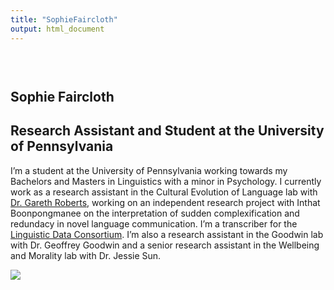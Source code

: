 ```yaml
---
title: "SophieFaircloth"
output: html_document
---
```


<style type="text/css">
.title {
  display: none;
}

#getting-started img {
  margin-right: 10px;
}

</style>

<div class="row" style="padding-top: 30px;">
<div class="col-sm-6">

# **Sophie Faircloth**

## Research Assistant and Student at the University of Pennsylvania

I'm a student at the University of Pennsylvania working towards my Bachelors and Masters in Linguistics with a minor in Psychology. I currently work as a research assistant in the Cultural Evolution of Language lab with [Dr. Gareth Roberts](https://www.drgarethroberts.com), working on an independent research project with Inthat Boonpongmanee on the interpretation of sudden complexification and redundacy in novel language communication. 
I'm a transcriber for the [Linguistic Data Consortium](https://www.ldc.upenn.edu).
I'm also a research assistant in the Goodwin lab with Dr. Geoffrey Goodwin and a senior research assistant in the Wellbeing and Morality lab with Dr. Jessie Sun.


</div>
<div class="col-sm-6">


![](https://www.curf.upenn.edu/sites/default/files/styles/resource_grid_320x215/public/faircloth.jpg?itok=MHKIBRuL&c=e76fe8821d285a1b83be307a64b537f8)
</a>
</div>
